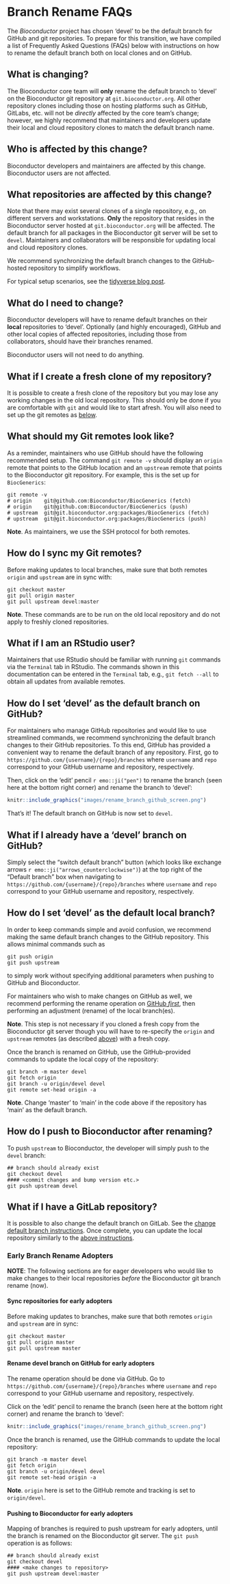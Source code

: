 # Branch Rename FAQs

The _Bioconductor_ project has chosen 'devel' to be the default branch for
GitHub and git repositories. To prepare for this transition, we have compiled a
list of Frequently Asked Questions (FAQs) below with instructions on how
to rename the default branch both on local clones and on GitHub.

## What is changing?

The Bioconductor core team will __only__ rename the default branch to 'devel' on
the Bioconductor git repository at `git.bioconductor.org`. All other
repository clones including those on hosting platforms such as GitHub, GitLabs,
etc. will not be _directly_ affected by the core team's change; however, we
highly recommend that maintainers and developers update their local and cloud
repository clones to match the default branch name.

## Who is affected by this change?

Bioconductor developers and maintainers are affected by this change.
Bioconductor users are not affected.

## What repositories are affected by this change?

Note that there may exist several clones of a single repository, e.g., on
different servers and workstations. **Only** the repository that resides in the
Bioconductor server hosted at `git.bioconductor.org` will be affected. The
default branch for all packages in the Bioconductor git server
will be set to `devel`. Maintainers and collaborators will be responsible for
updating local and cloud repository clones.

We recommend synchronizing the default branch changes to the GitHub-hosted
repository to simplify workflows.

For typical setup scenarios, see the [tidyverse blog
post](https://www.tidyverse.org/blog/2021/10/renaming-default-branch/).

## What do I need to change?

Bioconductor developers will have to rename default branches on their __local__
repositories to 'devel'. Optionally (and highly encouraged), GitHub and other
local copies of affected repositories, including those from collaborators,
should have their branches renamed.

Bioconductor users will not need to do anything.

## What if I create a fresh clone of my repository?

It is possible to create a fresh clone of the repository but you may lose
any working changes in the old local repository. This should only be done if
you are comfortable with `git` and would like to start afresh. You will also
need to set up the git remotes as
[below](#what-should-my-git-remotes-look-like).

## What should my Git remotes look like?

As a reminder, maintainers who use GitHub should have the following recommended
setup. The command `git remote -v` should display an `origin` remote that points
to the GitHub location and an `upstream` remote that points to the Bioconductor
git repository. For example, this is the set up for `BiocGenerics`:

    git remote -v
    # origin	git@github.com:Bioconductor/BiocGenerics (fetch)
    # origin	git@github.com:Bioconductor/BiocGenerics (push)
    # upstream	git@git.bioconductor.org:packages/BiocGenerics (fetch)
    # upstream	git@git.bioconductor.org:packages/BiocGenerics (push)
    
__Note__. As maintainers, we use the SSH protocol for both remotes.

## How do I sync my Git remotes?

Before making updates to local branches, make sure that both remotes `origin`
and `upstream` are in sync with:

    git checkout master
    git pull origin master
    git pull upstream devel:master
    
__Note__. These commands are to be run on the old local repository and do not
apply to freshly cloned repositories.

## What if I am an RStudio user?

Maintainers that use RStudio should be familiar with running `git` commands
via the `Terminal` tab in RStudio. The commands shown in this documentation
can be entered in the `Terminal` tab, e.g., `git fetch --all` to obtain all
updates from available remotes.

## How do I set 'devel' as the default branch on GitHub?

For maintainers who manage GitHub repositories and would like to use streamlined
commands, we recommend synchronizing the default branch changes to their GitHub
repositories. To this end, GitHub has provided a convenient way to rename the
default branch of any repository. First, go to
`https://github.com/{username}/{repo}/branches` where
`username` and `repo` correspond to your GitHub username and repository,
respectively.

Then, click on the 'edit' pencil `r emo::ji("pen")` to rename the branch (seen
here at the bottom right corner) and rename the branch to 'devel':

```r
knitr::include_graphics("images/rename_branch_github_screen.png")
```

That's it! The default branch on GitHub is now set to `devel`.

## What if I already have a 'devel' branch on GitHub?

Simply select the "switch default branch" button (which looks like exchange
arrows `r emo::ji("arrows_counterclockwise")`) at the top right of the "Default
branch" box when navigating to `https://github.com/{username}/{repo}/branches`
where `username` and `repo` correspond to your GitHub username and repository,
respectively.

## How do I set 'devel' as the default local branch?

In order to keep commands simple and avoid confusion, we recommend making the
same default branch changes to the GitHub repository. This allows minimal
commands such as

    git push origin
    git push upstream

to simply work without specifying additional parameters when pushing to GitHub
and Bioconductor.

For maintainers who wish to make changes on GitHub as well, we recommend
performing the rename operation on
[GitHub _first_](#how-do-i-set-devel-as-the-default-branch-on-github), then
performing an adjustment (rename) of the local branch(es).

__Note__. This step is not necessary if you cloned a fresh copy from the
Bioconductor git server though you will have to re-specify the `origin` and
`upstream` remotes (as described [above](#what-should-my-git-remotes-look-like))
with a fresh copy.

Once the branch is renamed on GitHub, use the GitHub-provided commands to update
the local copy of the repository:

    git branch -m master devel
    git fetch origin
    git branch -u origin/devel devel
    git remote set-head origin -a

__Note__. Change 'master' to 'main' in the code above if the repository has
'main' as the default branch.

## How do I push to Bioconductor after renaming?

To push `upstream` to Bioconductor, the developer will simply push to the
`devel` branch: 

    ## branch should already exist
    git checkout devel
    #### <commit changes and bump version etc.>
    git push upstream devel
    
## What if I have a GitLab repository?

It is possible to also change the default branch on GitLab. See the
[change default branch instructions](https://docs.gitlab.com/ee/user/project/repository/branches/default.html#change-the-default-branch-name-for-a-project).
Once complete, you can update the local repository similarly to the [above
instructions](#how-do-i-set-devel-as-the-default-local-branch).

### Early Branch Rename Adopters

**NOTE**: The following sections are for eager developers who would like to
make changes to their local repositories _before_ the Bioconductor git branch
rename (now).

#### Sync repositories for early adopters

Before making updates to branches, make sure that both remotes `origin` and
`upstream` are in sync:

    git checkout master
    git pull origin master
    git pull upstream master

#### Rename devel branch on GitHub for early adopters

The rename operation should be done via GitHub. Go to
`https://github.com/{username}/{repo}/branches` where `username` and `repo`
correspond to your GitHub username and repository, respectively.

Click on the 'edit' pencil to rename the branch (seen here at the bottom right
corner) and rename the branch to 'devel':

```r
knitr::include_graphics("images/rename_branch_github_screen.png")
```

Once the branch is renamed, use the GitHub commands to update the local
repository:

    git branch -m master devel
    git fetch origin
    git branch -u origin/devel devel
    git remote set-head origin -a
    
**Note**. `origin` here is set to the GitHub remote and tracking is set to
`origin/devel`.

#### Pushing to Bioconductor for early adopters

Mapping of branches is required to push upstream for early adopters, until the
branch is renamed on the Bioconductor git server. The `git push` operation is as
follows:

    ## branch should already exist
    git checkout devel
    #### <make changes to repository>
    git push upstream devel:master
